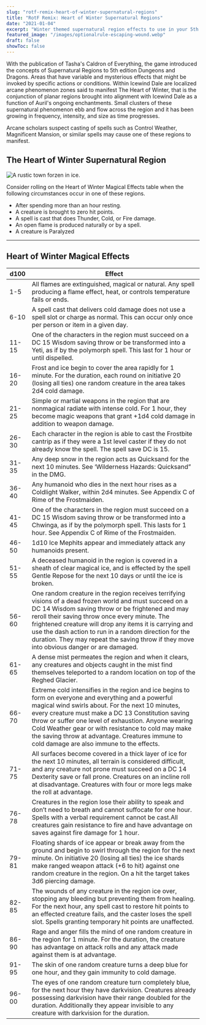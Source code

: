 ```yaml
---
slug: "rotf-remix-heart-of-winter-supernatural-regions"
title: "RotF Remix: Heart of Winter Supernatural Regions"
date: "2021-01-04"
excerpt: "Winter themed supernatural region effects to use in your 5th edition Icewind Dale Rime of the Frostmaiden game."
featured_image: "/images/optionalrule-escaping-wound.webp"
draft: false
showToc: false
---
```


With the publication of Tasha's Caldron of Everything, the game introduced the concepts of Supernatural Regions to 5th edition Dungeons and Dragons. Areas that have variable and mysterious effects that might be invoked by specific actions or conditions. Within Icewind Dale are localized arcane phenomenon zones said to manifest The Heart of Winter, that is the conjunction of planar regions brought into alignment with Icewind Dale as a function of Auril's ongoing enchantments. Small clusters of these supernatural phenomenon ebb and flow across the region and it has been growing in frequency, intensity, and size as time progresses.

Arcane scholars suspect casting of spells such as Control Weather, Magnificent Mansion, or similar spells may cause one of these regions to manifest.

## The Heart of Winter Supernatural Region

![A rustic town forzen in ice.](https://media.dndbeyond.com/compendium-images/idrotf/7Av7Gi2DxDtdzZPt/00-001.png)


Consider rolling on the Heart of Winter Magical Effects table when the following circumstances occur in one of these regions. 

  * After spending more than an hour resting.
  * A creature is brought to zero hit points.
  * A spell is cast that does Thunder, Cold, or Fire damage.
  * An open flame is produced naturally or by a spell.
  * A creature is Paralyzed

***


## Heart of Winter Magical Effects


|d100|Effect|
|--- |--- |
|1-5|All flames are extinguished, magical or natural. Any spell producing a flame effect, heat, or controls temperature fails or ends.|
|6-10|A spell cast that delivers cold damage does not use a spell slot or charge as normal. This can occur only once per person or item in a given day.|
|11-15|One of the characters in the region must succeed on a DC 15 Wisdom saving throw or be transformed into a Yeti, as if by the polymorph spell. This last for 1 hour or until dispelled.|
|16-20|Frost and ice begin to cover the area rapidly for 1 minute. For the duration, each round on initiative 20 (losing all ties) one random creature in the area takes 2d4 cold damage.|
|21-25|Simple or martial weapons in the region that are nonmagical radiate with intense cold. For 1 hour, they become magic weapons that grant +1d4 cold damage in addition to weapon damage.|
|26-30|Each character in the region is able to cast the Frostbite cantrip as if they were a 1st level caster if they do not already know the spell. The spell save DC is 15.|
|31-35|Any deep snow in the region acts as Quicksand for the next 10 minutes. See ‘Wilderness Hazards: Quicksand” in the DMG.|
|36-40|Any humanoid who dies in the next hour rises as a Coldlight Walker, within 2d4 minutes. See Appendix C of Rime of the Frostmaiden.|
|41-45|One of the characters in the region must succeed on a DC 15 Wisdom saving throw or be transformed into a Chwinga, as if by the polymorph spell. This lasts for 1 hour. See Appendix C of Rime of the Frostmaiden.|
|46-50|1d10 Ice Mephits appear and immediately attack any humanoids present.|
|51-55|A deceased humanoid in the region is covered in a sheath of clear magical ice, and is effected by the spell Gentle Repose for the next 10 days or until the ice is broken.|
|56-60|One random creature in the region receives terrifying visions of a dead frozen world and must succeed on a DC 14 Wisdom saving throw or be frightened and may reroll their saving throw once every minute. The frightened creature will drop any items it is carrying and use the dash action to run in a random direction for the duration. They may repeat the saving throw if they move into obvious danger or are damaged.|
|61-65|A dense mist permeates the region and when it clears, any creatures and objects caught in the mist find themselves teleported to a random location on top of the Reghed Glacier.|
|66-70|Extreme cold intensifies in the region and ice begins to form on everyone and everything and a powerful magical wind swirls about. For the next 10 minutes, every creature must make a DC 13 Constitution saving throw or suffer one level of exhaustion. Anyone wearing Cold Weather gear or with resistance to cold may make the saving throw at advantage. Creatures immune to cold damage are also immune to the effects.|
|71-75|All surfaces become covered in a thick layer of ice for the next 10 minutes, all terrain is considered difficult, and any creature not prone must succeed on a DC 14 Dexterity save or fall prone. Creatures on an incline roll at disadvantage. Creatures with four or more legs make the roll at advantage.|
| 76-78 |Creatures in the region lose their ability to speak and don’t need to breath and cannot suffocate for one hour. Spells with a verbal requirement cannot be cast.All creatures gain resistance to fire and have advantage on saves against fire damage for 1 hour.|
| 79-81 |Floating shards of ice appear or break away from the ground and begin to swirl through the region for the next minute. On initiative 20 (losing all ties) the ice shards make ranged weapon attack (+6 to hit) against one random creature in the region. On a hit the target takes 3d6 piercing damage.|
|82-85|The wounds of any creature in the region ice over, stopping any bleeding but preventing them from healing. For the next hour, any spell cast to restore hit points to an effected creature fails, and the caster loses the spell slot. Spells granting temporary hit points are unaffected.|
|86-90|Rage and anger fills the mind of one random creature in the region for 1 minute. For the duration, the creature has advantage on attack rolls and any attack made against them is at advantage.|
|91-95|The skin of one random creature turns a deep blue for one hour, and they gain immunity to cold damage.|
|96-00|The eyes of one random creature turn completely blue, for the next hour they have darkvision. Creatures already possessing darkvision have their range doubled for the duration. Additionally they appear invisible to any creature with darkvision for the duration.|
